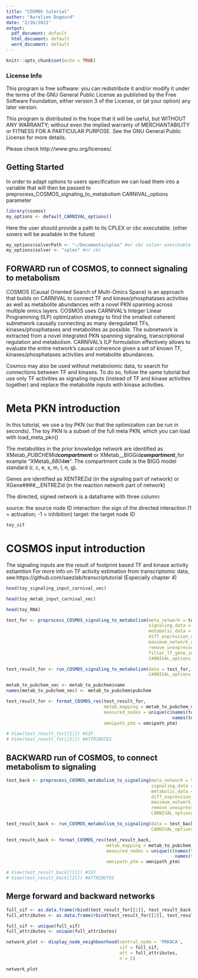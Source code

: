 ```yaml
---
title: "COSMOS tutorial"
author: "Aurelien Dugourd"
date: "2/26/2021"
output:
  pdf_document: default
  html_document: default
  word_document: default
---
```


```r
knitr::opts_chunk$set(echo = TRUE)
```

### License Info

This program is free software: you can redistribute it and/or modify it under 
the terms of the GNU General Public License as published by the Free Software 
Foundation, either version 3 of the License, or (at your option) any later 
version.

This program is distributed in the hope that it will be useful, but WITHOUT ANY 
WARRANTY; without even the implied warranty of MERCHANTABILITY or FITNESS FOR 
A PARTICULAR PURPOSE. See the GNU General Public License for more details.

Please check http://www.gnu.org/licenses/.

## Getting Started

In order to adapt options to users specification we can load them into a variable 
that will then be passed to preprocess_COSMOS_signaling_to_metabolism CARNIVAL_options parameter

```r
library(cosmos)
my_options <- default_CARNIVAL_options()
```

Here the user should provide a path to its CPLEX or cbc executable. (other sovers will be available in the future)

```r
my_options$solverPath <- "~/Documents/cplex" #or cbc solver executable
my_options$solver <- "cplex" #or cbc
```

## FORWARD run of COSMOS, to connect signaling to metabolism

COSMOS (Causal Oriented Search of Multi-Omics Space) is an
approach that builds on CARNIVAL to connect TF and kinase/phosphatases activities as
well as metabolite abundances with a novel PKN spanning across multiple omics layers. 
COSMOS uses CARNIVAL’s Integer Linear Programming (ILP) optimization
strategy to find the smallest coherent subnetwork causally connecting as many deregulated
TFs, kinases/phosphatases and metabolites as possible. The subnetwork is extracted from a
novel integrated PKN spanning signaling, transcriptional regulation and metabolism. 
CARNIVAL’s ILP formulation effectively allows to evaluate the entire network's
causal coherence given a set of known TF, kinases/phosphatases activities and metabolite
abundances.

Cosmos may also be used without metabolomic data, to search for connections between TF 
and kinases. To do so, follow the same tutorial but use only TF activities as signaling 
inputs (instead of TF and kinase activities together) and replace the metabolite inputs 
with kinase activities.

# Meta PKN introduction

In this tutorial, we use a toy PKN (so that the optimization can be run in seconds). 
The toy PKN is a subset of the  full meta PKN, which you can load with load_meta_pkn()

The metabolites in the prior knowledge network are identified as XMetab__PUBCHEMid___compartment____ 
or XMetab__BIGGid___compartment____for example “XMetab__6804___m____”. 
The compartment code is the BIGG model standard (r, c, e, x, m, l, n, g).

Genes are identified as XENTREZid (in the signaling part of network) 
or XGene####__ENTREZid (in the reaction network part of network)

The directed, signed network is a dataframe with three column:

source: the source node ID
interaction: the sign of the directed interaction (1 = activation; -1 = inhibition)
target: the target node ID

```r
toy_sif
```

# COSMOS input introduction

The signaling inputs are the result of footprint based TF and kinase activity estiamtion
For more info on TF activity estimation from transcriptomic data, 
see:https://github.com/saezlab/transcriptutorial (Especially chapter 4)

```r
head(toy_signaling_input_carnival_vec)
```

```r
head(toy_metab_input_carnival_vec)
```
```r
head(toy_RNA)
```

```r
test_for <- preprocess_COSMOS_signaling_to_metabolism(meta_network = toy_sif,  
                                                      signaling_data = toy_signaling_input_carnival_vec,
                                                      metabolic_data = toy_metab_input_carnival_vec,
                                                      diff_expression_data = toy_RNA,
                                                      maximum_network_depth = 15,
                                                      remove_unexpressed_nodes = T,
                                                      filter_tf_gene_interaction_by_optimization = T,
                                                      CARNIVAL_options = my_options)
```

```r
test_result_for <- run_COSMOS_signaling_to_metabolism(data = test_for,
                                                      CARNIVAL_options = my_options)
```

```r
metab_to_pubchem_vec <- metab_to_pubchem$name
names(metab_to_pubchem_vec) <- metab_to_pubchem$pubchem

test_result_for <- format_COSMOS_res(test_result_for,
                                     metab_mapping = metab_to_pubchem_vec,
                                     measured_nodes = unique(c(names(toy_metab_input_carnival_vec),
                                                               names(toy_signaling_input_carnival_vec))),
                                     omnipath_ptm = omnipath_ptm)
```

```r
# View(test_result_for[[1]]) #SIF
# View(test_result_for[[2]]) #ATTRIBUTES
```

## BACKWARD run of COSMOS, to connect metabolism to signaling

```r
test_back <- preprocess_COSMOS_metabolism_to_signaling(meta_network = toy_sif,
                                                       signaling_data = toy_signaling_input_carnival_vec,
                                                       metabolic_data = toy_metab_input_carnival_vec,
                                                       diff_expression_data = toy_RNA,
                                                       maximum_network_depth = 15,
                                                       remove_unexpressed_nodes = F,
                                                       CARNIVAL_options = my_options)
```

```r
test_result_back <- run_COSMOS_metabolism_to_signaling(data = test_back,
                                                       CARNIVAL_options = my_options)
```

```r
test_result_back <- format_COSMOS_res(test_result_back,
                                      metab_mapping = metab_to_pubchem_vec,
                                      measured_nodes = unique(c(names(toy_metab_input_carnival_vec),
                                                                names(toy_signaling_input_carnival_vec))),
                                      omnipath_ptm = omnipath_ptm)
```

```r
# View(test_result_back[[1]]) #SIF
# View(test_result_back[[2]]) #ATTRIBUTES
```

## Merge forward and backward networks

```r
full_sif <- as.data.frame(rbind(test_result_for[[1]], test_result_back[[1]]))
full_attributes <- as.data.frame(rbind(test_result_for[[2]], test_result_back[[2]]))

full_sif <- unique(full_sif)
full_attributes <- unique(full_attributes)
```

```r
network_plot <- display_node_neighboorhood(central_node = 'PRKACA', 
                                           sif = full_sif, 
                                           att = full_attributes, 
                                           n = 5)

network_plot
```

```r

```

```r

```

```r

```

```r

```

```r

```

```r

```

```r

```

```r

```